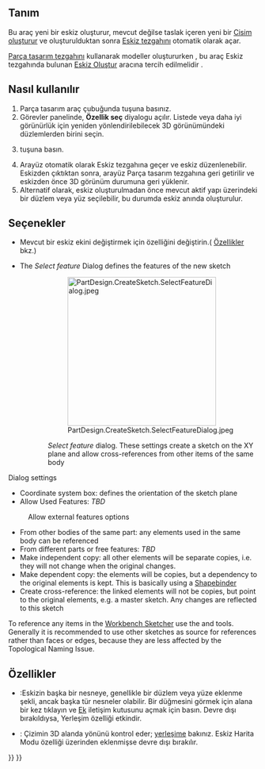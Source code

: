 <languages/>

{{Docnav
|[[PartDesign_Body|Create body]]
|[[PartDesign_ShapeBinder|Create a shape binder]]
|[[PartDesign_Workbench|PartDesign]]
|IconL=PartDesign_Body.svg
|IconR=PartDesign_ShapeBinder.svg
|IconC=Workbench_PartDesign.svg
}}

<div class="mw-translate-fuzzy">
{{GuiCommand/tr
|Name=PartDesign NewSketch
|Name/tr=Eskiz oluştur
|Workbenches=[[PartDesign Workbench/tr|PartDesign]]
|MenuLocation=PartDesign → Eskiz oluştur
|Version=0.17
}}
</div>

<span id="Description"></span>
== Tanım ==

<div class="mw-translate-fuzzy">
Bu araç yeni bir eskiz oluşturur, mevcut değilse taslak içeren yeni bir [[PartDesign Body/tr|Cisim oluştur]]ur  ve oluşturulduktan sonra  [[Sketcher Workbench/tr|Eskiz tezgahını]] otomatik olarak açar.
</div>

<div class="mw-translate-fuzzy">
[[PartDesign Workbench/tr|Parça tasarım tezgahını]]  kullanarak modeller oluştururken , bu araç Eskiz tezgahında bulunan [[Sketcher NewSketch/tr|Eskiz Oluştur]] aracına tercih edilmelidir .
</div>

<span id="Usage"></span>
== Nasıl kullanılır ==

<div class="mw-translate-fuzzy">
#Parça tasarım araç çubuğunda {{Button|[[File:PartDesign NewSketch.png|24px]]}} tuşuna basınız.
#Görevler panelinde, '''Özellik seç''' diyalogu açılır. Listede veya daha iyi görünürlük için yeniden yönlendirilebilecek 3D görünümündeki düzlemlerden birini seçin.
#{{Button|Tamam}} tuşuna basın.
#Arayüz otomatik olarak Eskiz tezgahına geçer ve eskiz düzenlenebilir. Eskizden çıktıktan sonra, arayüz Parça tasarım tezgahına geri getirilir ve eskizden önce 3D görünüm  durumuna geri yüklenir.
#Alternatif olarak, eskiz oluşturulmadan önce mevcut aktif yapı üzerindeki bir düzlem veya yüz seçilebilir, bu durumda eskiz anında oluşturulur.
</div>

<span id="Options"></span>
== Seçenekler ==

*Mevcut bir eskiz ekini değiştirmek için {{Emphasis|Harita Modu}} özelliğini değiştirin.( [[#Properties|Özellikler]] bkz.)

* The ''Select feature'' Dialog defines the features of the new sketch
::[[File:PartDesign.CreateSketch.SelectFeatureDialog.jpeg|300px]]
:: ''Select feature'' dialog. These settings create a sketch on the XY plane and allow cross-references from other items of the same body

Dialog settings
* Coordinate system box: defines the orientation of the sketch plane
* Allow Used Features: ''TBD''
: Allow external features options
* From other bodies of the same part: any elements used in the same body can be referenced
* From different parts or free features: ''TBD''
* Make independent copy: all other elements will be separate copies, i.e. they will not change when the original changes.
* Make dependent copy: the elements will be copies, but a dependency to the original elements is kept. This is basically using a [[PartDesign_ShapeBinder|Shapebinder]]
* Create cross-reference: the linked elements will not be copies, but point to the original elements, e.g. a master sketch. Any changes are reflected to this sketch 

To reference any items in the [[Sketcher_Workbench|Workbench Sketcher]] use the  {{Button|[[Image:Sketcher_External.svg|16px]] [[Sketcher_External|External Geometry]]}} and {{Button|[[File:Sketcher_CarbonCopy.svg|16px]] [[Sketcher_CarbonCopy|CarbonCopy]]}} tools. Generally it is recommended to use other sketches as source for references rather than faces or edges, because they are less affected by the Topological Naming Issue.

<span id="Properties"></span>
== Özellikler ==

<div class="mw-translate-fuzzy">
* {{PropertyData|Map Mode}}:Eskizin başka bir nesneye, genellikle bir düzlem veya yüze eklenme şekli, ancak başka tür nesneler olabilir. Bir  {{Button|...}} düğmesini görmek için alana bir kez tıklayın ve [[Part EditAttachment|Ek]]  iletişim kutusunu açmak için basın. Devre dışı bırakıldıysa, Yerleşim özelliği etkindir.
*{{PropertyData|Placement}}: Çizimin 3D alanda yönünü kontrol eder; [[Std Placement/tr|yerleşime]] bakınız. Eskiz Harita Modu özelliği üzerinden eklenmişse devre dışı bırakılır.
</div> 


{{Docnav
|[[PartDesign_Body|Create body]]
|[[PartDesign_ShapeBinder|Create a shape binder]]
|[[PartDesign_Workbench|PartDesign]]
|IconL=PartDesign_Body.svg
|IconR=PartDesign_ShapeBinder.svg
|IconC=Workbench_PartDesign.svg
}}

{{PartDesign Tools navi{{#translation:}}}}
{{Userdocnavi{{#translation:}}}}